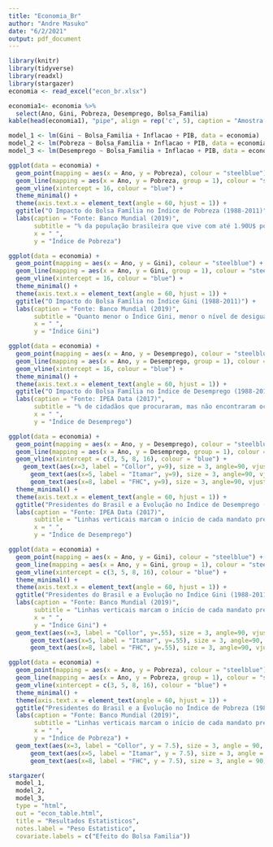 ```yaml
---
title: "Economia_Br"
author: "Andre Masuko"
date: "6/2/2021"
output: pdf_document
---
```


```r
library(knitr)
library(tidyverse)
library(readxl)
library(stargazer)
economia <- read_excel("econ_br.xlsx")
```

```r
economia1<- economia %>%
  select(Ano, Gini, Pobreza, Desemprego, Bolsa_Familia)
kable(head(economia1), "pipe", align = rep('c', 5), caption = "Amostra da série histórica analisada (Fonte: Banco Mundial e IPEA Data)", col.name = c("Ano", "Índice Gini", "Índice de Pobreza", "Índice de Desemprego", "Bolsa Família"))

model_1 <- lm(Gini ~ Bolsa_Familia + Inflacao + PIB, data = economia)
model_2 <- lm(Pobreza ~ Bolsa_Familia + Inflacao + PIB, data = economia)
model_3 <- lm(Desemprego ~ Bolsa_Familia + Inflacao + PIB, data = economia)

ggplot(data = economia) +
  geom_point(mapping = aes(x = Ano, y = Pobreza), colour = "steelblue") + 
  geom_line(mapping = aes(x = Ano, y = Pobreza, group = 1), colour = "steelblue") +
  geom_vline(xintercept = 16, colour = "blue") +
  theme_minimal() + 
  theme(axis.text.x = element_text(angle = 60, hjust = 1)) +
  ggtitle("O Impacto do Bolsa Família no Índice de Pobreza (1988-2011)") +
  labs(caption = "Fonte: Banco Mundial (2019)",
       subtitle = "% da população brasileira que vive com até 1.90U$ por dia",
       x = " ",
       y = "Índice de Pobreza") 

ggplot(data = economia) +
  geom_point(mapping = aes(x = Ano, y = Gini), colour = "steelblue") + 
  geom_line(mapping = aes(x = Ano, y = Gini, group = 1), colour = "steelblue") +
  geom_vline(xintercept = 16, colour = "blue") +
  theme_minimal() + 
  theme(axis.text.x = element_text(angle = 60, hjust = 1)) +
  ggtitle("O Impacto do Bolsa Família no Índice Gini (1988-2011)") +
  labs(caption = "Fonte: Banco Mundial (2019)",
       subtitle = "Quanto menor o Índice Gini, menor o nível de desigualdade",
       x = " ",
       y = "Índice Gini")

ggplot(data = economia) +
  geom_point(mapping = aes(x = Ano, y = Desemprego), colour = "steelblue") +
  geom_line(mapping = aes(x = Ano, y = Desemprego, group = 1), colour = "steelblue") +
  geom_vline(xintercept = 16, colour = "blue") +
  theme_minimal() + 
  theme(axis.text.x = element_text(angle = 60, hjust = 1)) +
  ggtitle("O Impacto do Bolsa Família no Índice de Desemprego (1988-2011)") +
  labs(caption = "Fonte: IPEA Data (2017)",
       subtitle = "% de cidadãos que procuraram, mas não encontraram ocupação profissional",
       x = " ",
       y = "Índice de Desemprego")

ggplot(data = economia) +
  geom_point(mapping = aes(x = Ano, y = Desemprego), colour = "steelblue") +
  geom_line(mapping = aes(x = Ano, y = Desemprego, group = 1), colour = "steelblue") +
  geom_vline(xintercept = c(3, 5, 8, 16), colour = "blue") +
    geom_text(aes(x=3, label = "Collor", y=9), size = 3, angle=90, vjust = -1) +
      geom_text(aes(x=5, label = "Itamar", y=9), size = 3, angle=90, vjust = -1) +
      geom_text(aes(x=8, label = "FHC", y=9), size = 3, angle=90, vjust = -1) +    geom_text(aes(x=16, label = "Lula", y=9), size = 3, angle=90, vjust = -1) +
  theme_minimal() + 
  theme(axis.text.x = element_text(angle = 60, hjust = 1)) +
  ggtitle("Presidentes do Brasil e a Evolução no Índice de Desemprego (1988-2011)") +
  labs(caption = "Fonte: IPEA Data (2017)",
       subtitle = "Linhas verticais marcam o início de cada mandato presidencial",
       x = " ",
       y = "Índice de Desemprego")

ggplot(data = economia) +
  geom_point(mapping = aes(x = Ano, y = Gini), colour = "steelblue") + 
  geom_line(mapping = aes(x = Ano, y = Gini, group = 1), colour = "steelblue") +
  geom_vline(xintercept = c(3, 5, 8, 16), colour = "blue") +
  theme_minimal() + 
  theme(axis.text.x = element_text(angle = 60, hjust = 1)) +
  ggtitle("Presidentes do Brasil e a Evolução no Índice Gini (1988-2011)") +
  labs(caption = "Fonte: Banco Mundial (2019)",
       subtitle = "Linhas verticais marcam o início de cada mandato presidencial",
       x = " ",
       y = "Índice Gini") +
  geom_text(aes(x=3, label = "Collor", y=.55), size = 3, angle=90, vjust = -1) +
      geom_text(aes(x=5, label = "Itamar", y=.55), size = 3, angle=90, vjust = -1) +
      geom_text(aes(x=8, label = "FHC", y=.55), size = 3, angle=90, vjust = -1) +    geom_text(aes(x=16, label = "Lula", y=.55), size = 3, angle=90, vjust = -1)

ggplot(data = economia) +
  geom_point(mapping = aes(x = Ano, y = Pobreza), colour = "steelblue") + 
  geom_line(mapping = aes(x = Ano, y = Pobreza, group = 1), colour = "steelblue") +
  geom_vline(xintercept = c(3, 5, 8, 16), colour = "blue") +
  theme_minimal() + 
  theme(axis.text.x = element_text(angle = 60, hjust = 1)) +
  ggtitle("Presidentes do Brasil e a Evolução no Índice de Pobreza (1988-2011)") +
  labs(caption = "Fonte: Banco Mundial (2019)",
       subtitle = "Linhas verticais marcam o início de cada mandato presidencial",
       x = " ",
       y = "Índice de Pobreza") +
  geom_text(aes(x=3, label = "Collor", y = 7.5), size = 3, angle = 90, vjust = -1) +
      geom_text(aes(x=5, label = "Itamar", y = 7.5), size = 3, angle = 90, vjust = -1) +
      geom_text(aes(x=8, label = "FHC", y = 7.5), size = 3, angle = 90, vjust = -1) +    geom_text(aes(x=16, label = "Lula", y = 7.5), size = 3, angle = 90, vjust = -1)
```

```r
stargazer(
  model_1,
  model_2,
  model_3,
  type = "html",
  out = "econ_table.html",
  title = "Resultados Estatisticos",
  notes.label = "Peso Estatistico",
  covariate.labels = c("Efeito do Bolsa Familia")) 
```

